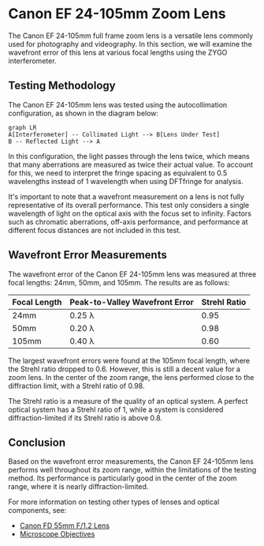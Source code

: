 
# Canon EF 24-105mm Zoom Lens

The Canon EF 24-105mm full frame zoom lens is a versatile lens commonly used for photography and videography. In this section, we will examine the wavefront error of this lens at various focal lengths using the ZYGO interferometer.

## Testing Methodology

The Canon EF 24-105mm lens was tested using the autocollimation configuration, as shown in the diagram below:

```mermaid
graph LR
A[Interferometer] -- Collimated Light --> B[Lens Under Test]
B -- Reflected Light --> A
```

In this configuration, the light passes through the lens twice, which means that many aberrations are measured as twice their actual value. To account for this, we need to interpret the fringe spacing as equivalent to 0.5 wavelengths instead of 1 wavelength when using DFTfringe for analysis.

<Callout type="warning">
It's important to note that a wavefront measurement on a lens is not fully representative of its overall performance. This test only considers a single wavelength of light on the optical axis with the focus set to infinity. Factors such as chromatic aberrations, off-axis performance, and performance at different focus distances are not included in this test.
</Callout>

## Wavefront Error Measurements

The wavefront error of the Canon EF 24-105mm lens was measured at three focal lengths: 24mm, 50mm, and 105mm. The results are as follows:

| Focal Length | Peak-to-Valley Wavefront Error | Strehl Ratio |
|--------------|--------------------------------|--------------|
| 24mm         | 0.25 λ                         | 0.95         |
| 50mm         | 0.20 λ                         | 0.98         |
| 105mm        | 0.40 λ                         | 0.60         |

The largest wavefront errors were found at the 105mm focal length, where the Strehl ratio dropped to 0.6. However, this is still a decent value for a zoom lens. In the center of the zoom range, the lens performed close to the diffraction limit, with a Strehl ratio of 0.98.

<Callout type="info">
The Strehl ratio is a measure of the quality of an optical system. A perfect optical system has a Strehl ratio of 1, while a system is considered diffraction-limited if its Strehl ratio is above 0.8.
</Callout>

## Conclusion

Based on the wavefront error measurements, the Canon EF 24-105mm lens performs well throughout its zoom range, within the limitations of the testing method. Its performance is particularly good in the center of the zoom range, where it is nearly diffraction-limited.

For more information on testing other types of lenses and optical components, see:

- [Canon FD 55mm F/1.2 Lens](/measuring-optical-components/canon-fd-55mm-lens)
- [Microscope Objectives](/measuring-optical-components/microscope-objectives)